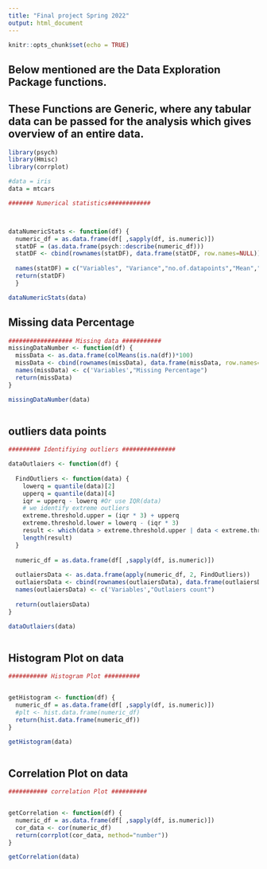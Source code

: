 ---
title: "Final project Spring 2022"
output: html_document
---

```{r setup, include=FALSE}
knitr::opts_chunk$set(echo = TRUE)
```

## Below mentioned are the  Data Exploration Package functions.

## These Functions are Generic, where any tabular data can be passed for the analysis which gives overview of an entire data. 


```{r Libraries, warning=FALSE}
library(psych)
library(Hmisc)
library(corrplot)


```

```{r Data}
#data = iris
data = mtcars

```

```{r Numerical statistics, echo=TRUE, paged.print=TRUE}



####### Numerical statistics############



dataNumericStats <- function(df) {
  numeric_df = as.data.frame(df[ ,sapply(df, is.numeric)])
  statDF = (as.data.frame(psych::describe(numeric_df)))
  statDF <- cbind(rownames(statDF), data.frame(statDF, row.names=NULL))
  
  names(statDF) = c("Variables", "Variance","no.of.datapoints","Mean","Standard Deviation","Median","Trimmed mean","Mean Absloute deviation","Minimum value","Maximun Value", "Range","Skewness","kurtosis","Standard error"  )
  return(statDF)
  }

dataNumericStats(data)


```

## Missing data Percentage



```{r Missing data, echo=TRUE, paged.print=TRUE}
################## Missing data ###########
missingDataNumber <- function(df) {
  missData <- as.data.frame(colMeans(is.na(df))*100)
  missData <- cbind(rownames(missData), data.frame(missData, row.names=NULL))
  names(missData) <- c('Variables',"Missing Percentage")
  return(missData)
}

missingDataNumber(data)



```
## outliers data points


```{r Identifiying outliers, echo=TRUE, warning=FALSE, paged.print=TRUE}


######### Identifiying outliers ###############

dataOutlaiers <- function(df) {
  
  FindOutliers <- function(data) {
    lowerq = quantile(data)[2]
    upperq = quantile(data)[4]
    iqr = upperq - lowerq #Or use IQR(data)
    # we identify extreme outliers
    extreme.threshold.upper = (iqr * 3) + upperq
    extreme.threshold.lower = lowerq - (iqr * 3)
    result <- which(data > extreme.threshold.upper | data < extreme.threshold.lower)
    length(result)
  }
  
  numeric_df = as.data.frame(df[ ,sapply(df, is.numeric)])
  
  outlaiersData <- as.data.frame(apply(numeric_df, 2, FindOutliers))
  outlaiersData <- cbind(rownames(outlaiersData), data.frame(outlaiersData, row.names=NULL))
  names(outlaiersData) <- c('Variables',"Outlaiers count")
  
  return(outlaiersData)
}

dataOutlaiers(data)



```
## Histogram Plot on data

```{r Histogram Plot, echo=TRUE}



########### Histogram Plot ##########


getHistogram <- function(df) {
  numeric_df = as.data.frame(df[ ,sapply(df, is.numeric)])
  #plt <- hist.data.frame(numeric_df)
  return(hist.data.frame(numeric_df))
}

getHistogram(data)



```



## Correlation Plot on data

```{r correlation Plot, echo=TRUE}



########### correlation Plot ##########


getCorrelation <- function(df) {
  numeric_df = as.data.frame(df[ ,sapply(df, is.numeric)])
  cor_data <- cor(numeric_df)
  return(corrplot(cor_data, method="number"))
}

getCorrelation(data)
```
